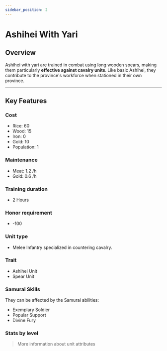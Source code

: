 ```yaml
---
sidebar_position: 2
---
```



# Ashihei With Yari

## Overview

Ashihei with yari are trained in combat using long wooden spears, making them particularly **effective against cavalry units**. Like basic Ashihei, they contribute to the province's workforce when stationed in their own province.

---

## Key Features

### Cost
- Rice: 60
- Wood: 15
- Iron: 0
- Gold: 10
- Population: 1

### Maintenance
- Meat: 1.2 /h
- Gold: 0.6 /h

### Training duration
- 2 Hours

### Honor requirement
- -100

### Unit type
- <Link to="../#melee-infantry">Melee Infantry</Link> specialized in countering cavalry.

### Trait
- <Link to="../#ashihei-units">Ashihei Unit</Link>
- <Link to="../#spear-units">Spear Unit</Link>

### Samurai Skills  
They can be affected by the Samurai abilities:  
- <Link to="../../samurais/charisma-skills#exemplary-soldier">Exemplary Soldier</Link>  
- <Link to="../../samurais/charisma-skills#popular-support">Popular Support</Link>  
- <Link to="../../samurais/charisma-skills#divine-fury">Divine Fury</Link>

### Stats by level

<UnitStatsTable unitName="Ashihei with Yari" />

> <Link to="../#attributes">More information about unit attributes</Link>
